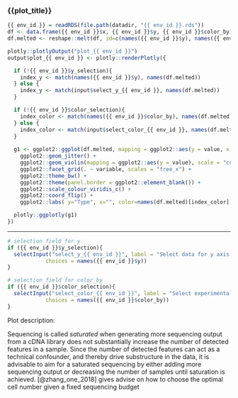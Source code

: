
### {{plot_title}}

<!-- Component created on {{ date }} -->
```r
{{ env_id }} = readRDS(file.path(datadir, "{{ env_id }}.rds"))
df <- data.frame({{ env_id }}$x, {{ env_id }}$y, {{ env_id }}$color_by)
df.melted <- reshape::melt(df, id=c(names({{ env_id }}$y), names({{ env_id }}$color_by)))

plotly::plotlyOutput("plot_{{ env_id }}")
output$plot_{{ env_id }} <- plotly::renderPlotly({

  if (!{{ env_id }}$y_selection){
    index_y <- match(names({{ env_id }}$y), names(df.melted))
  } else {
    index_y <- match(input$select_y_{{ env_id }}, names(df.melted))
  }

  if (!{{ env_id }}$color_selection){
    index_color <- match(names({{ env_id }}$color_by), names(df.melted))
  } else {
    index_color <- match(input$select_color_{{ env_id }}, names(df.melted))
  }
  
  g1 <- ggplot2::ggplot(df.melted, mapping = ggplot2::aes(y = value, x = df.melted[,index_y], color = df.melted[,index_color])) +
    ggplot2::geom_jitter() +
    ggplot2::geom_violin(mapping = ggplot2::aes(y = value), scale = "count") +
    ggplot2::facet_grid(. ~ variable, scales = "free_x") +
    ggplot2::theme_bw() +
    ggplot2::theme(panel.border = ggplot2::element_blank()) +
    ggplot2::scale_colour_viridis_c() +
    ggplot2::coord_flip() +
    ggplot2::labs( y="Type", x="", color=names(df.melted)[index_color])

  plotly::ggplotly(g1)
})
```

***

```r
# selection field for y
if ({{ env_id }}$y_selection){
  selectInput("select_y_{{ env_id }}", label = "Select data for y axis:",
            choices = names({{ env_id }}$y))
}

# selection field for color_by
if ({{ env_id }}$color_selection){
  selectInput("select_color_{{ env_id }}", label = "Select experimental factor for coloring:",
            choices = names({{ env_id }}$color_by))
}
```

Plot description:

Sequencing is called *saturated* when generating more sequencing output from a cDNA library does not substantially increase the number of detected features in a sample. Since the number of detected features can act as a technical confounder, and thereby drive substructure in the data, it is advisable to aim for a saturated sequencing by either adding more sequencing output or decreasing the number of samples until saturation is achieved. [@zhang_one_2018] gives advise on how to choose the optimal cell number given a fixed sequencing budget

